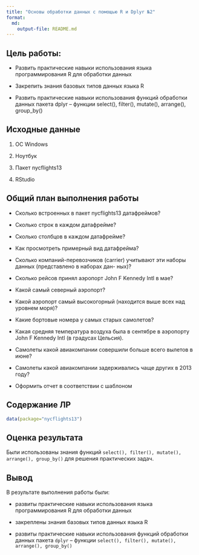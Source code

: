 ```yaml
---
title: "Основы обработки данных с помощью R и Dplyr №2"
format: 
  md:
    output-file: README.md
---
```


## Цель работы:

-   Развить практические навыки использования языка программирования R для
    обработки данных

-   Закрепить знания базовых типов данных языка R

-   Развить практические навыки использования функций обработки данных пакета
    dplyr – функции select(), filter(), mutate(), arrange(), group_by()

## Исходные данные

1.  OC Windows

2.  Ноутбук

3.  Пакет nycflights13

4.  RStudio

## Общий план выполнения работы

-   Сколько встроенных в пакет nycflights13 датафреймов?

-   Сколько строк в каждом датафрейме?

-   Сколько столбцов в каждом датафрейме?

-   Как просмотреть примерный вид датафрейма?

-   Сколько компаний-перевозчиков (carrier) учитывают эти наборы данных (представлено в наборах дан- ных)?

-   Сколько рейсов принял аэропорт John F Kennedy Intl в мае?

-   Какой самый северный аэропорт?

-   Какой аэропорт самый высокогорный (находится выше всех над уровнем моря)?

-   Какие бортовые номера у самых старых самолетов?

-   Какая средняя температура воздуха была в сентябре в аэропорту John F Kennedy Intl (в градусах Цельсия).

-   Самолеты какой авиакомпании совершили больше всего вылетов в июне?

-   Самолеты какой авиакомпании задерживались чаще других в 2013 году?

-   Оформить отчет в соответствии с шаблоном

## Содержание ЛР

```r
data(package="nycflights13")
```

## Оценка результата

Были использованы знания функций `select(), filter(), mutate(), arrange(), group_by()` для решения практических задач.

## Вывод

В результате выполнения работы были:

-   развиты практические навыки использования языка программирования R для обработки данных

-   закреплены знания базовых типов данных языка R

-   развиты практические навыки использования функций обработки данных пакета `dplyr` – функции `select(), filter(), mutate(), arrange(), group_by()`

